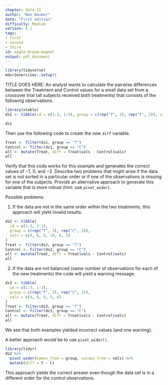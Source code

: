 ```yaml
---
chapter: data-II
author: "Ben Baumer"
date: "First edition"
difficulty: Medium
version: 0.1
tags:
- first
- second
- third
id: eagle-dream-magnet
output: pdf_document
---
```



```r
library(tidyverse)
mdsr2exercises::setup()
```

TITLE GOES HERE: An analyst wants to calculate the pairwise differences between the Treatment and Control values for a small data set from a crossover trial (all subjects received both treatments) that
consists of the following observations.

```r
library(xtable)
ds1 <- tibble(id = c(1:3, 1:3), group = c(rep("T", 3), rep("C", 3)), vals = c(4, 6, 8, 5, 6, 10))
```

```r
ds1
```

\vspace{.05in}

Then use the following code to create the new `diff` variable.

```r
Treat <- filter(ds1, group == "T")
Control <- filter(ds1, group == "C")
all <- mutate(Treat, diff = Treat$vals - Control$vals)
all
```

Verify that this code works for this example and generates the correct values of $-1$, 0, and $-2$.  Describe two problems that might arise if the data set is not sorted in a particular
order or if one of the observations is missing for one of the subjects.  Provide an alternative approach to generate this
variable that is more robust (hint: use `pivot_wider`).

<!--begin-answer-->
Possible problems:

1. If the data are not in the same order within the two treatments, this approach will yield invalid results.
```r
ds2 <- tibble(
  id = c(1:3, 3:1),
  group = c(rep("T", 3), rep("C", 3)),
  vals = c(4, 6, 8, 10, 6, 5)
)
Treat <- filter(ds2, group == "T")
Control <- filter(ds2, group == "C")
all <- mutate(Treat, diff = Treat$vals - Control$vals)
all
```

2. If the data are not balanced (same number of observations for each of the new treatments) the code will yield a warning message.
```r
ds3 <- tibble(
  id = c(1:3, 1:2),
  group = c(rep("T", 3), rep("C", 2)),
  vals = c(4, 6, 8, 5, 6)
)
Treat <- filter(ds3, group == "T")
Control <- filter(ds3, group == "C")
all <- mutate(Treat, diff = Treat$vals - Control$vals)
all
```

We see that both examples yielded incorrect values (and one warning).

A better approach would be to use `pivot_wider()`.
```r
library(tidyr)
ds2 %>%
  pivot_wider(names_from = group, values_from = vals) %>%
  mutate(diff = T - C)
```

This approach yields the correct answer even though the data set is in a different order for the control observations.
<!--end-answer-->
